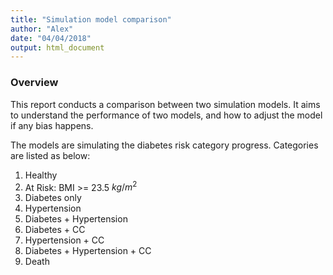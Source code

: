 ```yaml
---
title: "Simulation model comparison"
author: "Alex"
date: "04/04/2018"
output: html_document
---
```


### Overview
This report conducts a comparison between two simulation models. It aims to understand the performance of two models, and how to adjust the model if any bias happens.

The models are simulating the diabetes risk category progress. Categories are listed as below:

1. Healthy
2. At Risk: BMI >= 23.5 $kg/m^2$
3. Diabetes only
4. Hypertension
5. Diabetes + Hypertension
6. Diabetes + CC
7. Hypertension + CC
8. Diabetes + Hypertension + CC
9. Death



```r

```
